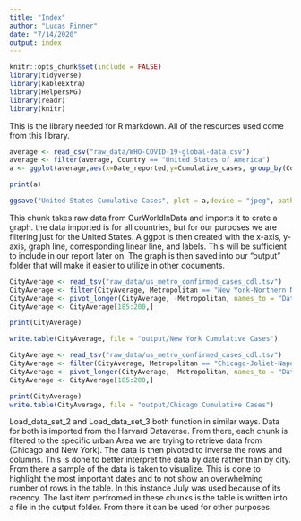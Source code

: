 ```yaml
---
title: "Index"
author: "Lucas Finner"
date: "7/14/2020"
output: index
---
```


```r
knitr::opts_chunk$set(include = FALSE)
library(tidyverse)
library(kableExtra)
library(HelpersMG)
library(readr)
library(knitr)
```
This is the library needed for R markdown. All of the resources used come from this library.

```r
average <- read_csv("raw_data/WHO-COVID-19-global-data.csv")
average <- filter(average, Country == "United States of America")
a <- ggplot(average,aes(x=Date_reported,y=Cumulative_cases, group_by(Country))) + geom_line(show.legend = TRUE) +theme(legend.position = "bottom") + labs(title = "Cumulative cases in the United States") + geom_smooth(method = "lm", se=FALSE, color="blue", formula = y ~ x)

print(a)

ggsave("United States Cumulative Cases", plot = a,device = "jpeg", path = "output")
```
This chunk takes raw data from OurWorldInData and imports it to crate a graph. the data imported is for all countries, but for our purposes we are filtering just for the United States. A ggpot is then created with the x-axis, y-axis, graph line, corresponding linear line, and labels. This will be sufficient to include in our report later on. The graph is then saved into our "output" folder that will make it easier to utilize in other documents.


```r
CityAverage <- read_tsv("raw_data/us_metro_confirmed_cases_cdl.tsv")
CityAverage <- filter(CityAverage, Metropolitan == "New York-Northern NJ-Long Is NY-NJ-PA")
CityAverage <- pivot_longer(CityAverage, -Metropolitan, names_to = "Date", values_to = "Cumulative Cases")
CityAverage <- CityAverage[185:200,]

print(CityAverage)

write.table(CityAverage, file = "output/New York Cumulative Cases")
```

```r
CityAverage <- read_tsv("raw_data/us_metro_confirmed_cases_cdl.tsv")
CityAverage <- filter(CityAverage, Metropolitan == "Chicago-Joliet-Naperville IL-IN-WI")
CityAverage <- pivot_longer(CityAverage, -Metropolitan, names_to = "Date", values_to = "Cumulative Cases")
CityAverage <- CityAverage[185:200,]

print(CityAverage)
write.table(CityAverage, file = "output/Chicago Cumulative Cases")
```
Load_data_set_2 and Load_data_set_3 both function in similar ways. Data for both is imported from the Harvard Dataverse. From there, each chunk is filtered to the specific urban Area we are trying to retrieve data from (Chicago and New York). The data is then pivoted to inverse the rows and columns. This is done to better interpret the data by date rather than by city. From there a sample of the data is taken to visualize. This is done to highlight the most important dates and to not show an overwhelming number of rows in the table. In this instance July was used because of its recency. The last item perfromed in these chunks is the table is written into a file in the output folder. From there it can be used for other purposes. 